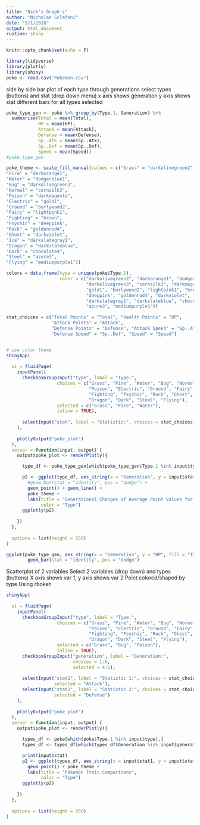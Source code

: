```yaml
---
title: "Nick's Graph's"
author: "Nicholas Sclafani"
date: "5/1/2018"
output: html_document
runtime: shiny
---
```


```r
knitr::opts_chunk$set(echo = F)
```

```r
library(tidyverse)
library(plotly)
library(shiny)
poke <- read.csv("Pokemon.csv")
```

side by side bar plot of each type through generations 
	select types (buttons) and stat (drop down menu)
	x axis shows generation
	y axis shows stat
	different bars for all types selected
	
```r
poke_type_gen <- poke %>% group_by(Type.1, Generation) %>%
  summarise(Total = mean(Total),
            HP = mean(HP),
            Attack = mean(Attack),
            Defense = mean(Defense),
            Sp..Atk = mean(Sp..Atk),
            Sp..Def = mean(Sp..Def),
            Speed = mean(Speed))
#poke_type_gen

poke_theme <- scale_fill_manual(values = c("Grass" = "darkolivegreen2", 
"Fire" = "darkorange1", 
"Water" = "dodgerblue1", 
"Bug" = "darkolivegreen3", 
"Normal" = "cornsilk3", 
"Poison" = "darkmagenta", 
"Electric" = "gold1", 
"Ground" = "burlywood2", 
"Fairy" = "lightpink1", 
"Fighting" = "brown", 
"Psychic" = "deeppink", 
"Rock" = "goldenrod4", 
"Ghost" = "darkviolet", 
"Ice" = "darkslategray1", 
"Dragon" = "darkslateblue", 
"Dark" = "chocolate4", 
"Steel" = "azure3", 
"Flying" = "mediumpurple1"))
```
	
	
```r
colors = data.frame(type = unique(poke$Type.1), 
                    color = c("darkolivegreen2", "darkorange1", "dodgerblue1", 
                              "darkolivegreen3", "cornsilk3", "darkmagenta", 
                              "gold1", "burlywood2", "lightpink1", "brown", 
                              "deeppink", "goldenrod4", "darkviolet", 
                              "darkslategray1", "darkslateblue", "chocolate4", 
                              "azure3", "mediumpurple1"))

stat_choices = c("Total Points" = "Total", "Health Points" = "HP", 
                 "Attack Points" = "Attack", 
                 "Defense Points" = "Defense", "Attack Speed" = "Sp..Atk", 
                 "Defense Speed" = "Sp..Def", "Speed" = "Speed")


# use color theme 
shinyApp(
  
  ui = fluidPage(
    inputPanel(
      checkboxGroupInput("type", label = "Type:",
                   choices = c("Grass", "Fire", "Water", "Bug", "Normal", 
                               "Poison", "Electric", "Ground", "Fairy", 
                               "Fighting", "Psychic", "Rock", "Ghost", "Ice", 
                               "Dragon", "Dark", "Steel", "Flying"), 
                   selected = c("Grass", "Fire", "Water"),
                   inline = TRUE),
  
      selectInput("stat", label = "Statistic:", choices = stat_choices)
    ),
    
    plotlyOutput("poke_plot")
  ),
  server = function(input, output) {
    output$poke_plot <- renderPlotly({

      type_df <- poke_type_gen[which(poke_type_gen$Type.1 %in% input$type),]

      p2 <- ggplot(type_df, aes_string(x = "Generation", y = input$stat, color = "Type.1")) + 
        #geom_bar(stat = "identity", pos = "dodge") + 
        geom_point() + geom_line() +
        poke_theme +
        labs(title = "Generational Changes of Average Point Values for Pokemon Types",
             color = "Type")
      ggplotly(p2)
      
    })
  },
  
  options = list(height = 550)
)
```

```r
ggplot(poke_type_gen, aes_string(x = "Generation", y = "HP", fill = "Type.1")) + 
        geom_bar(stat = "identity", pos = "dodge") 

```




Scatterplot of 2 variables
	Select 2 variables (drop down) and types (buttons)
	X axis shows var 1, y axis shows var 2
	Point colored/shaped by type
  Using rbokeh
  
```r
shinyApp(
  
  ui = fluidPage(
    inputPanel(
      checkboxGroupInput("type", label = "Type:",
                   choices = c("Grass", "Fire", "Water", "Bug", "Normal", 
                               "Poison", "Electric", "Ground", "Fairy", 
                               "Fighting", "Psychic", "Rock", "Ghost", "Ice", 
                               "Dragon", "Dark", "Steel", "Flying"), 
                   selected = c("Grass", "Bug", "Poison"),
                   inline = TRUE),
      checkboxGroupInput("generation", label = "Generation:",
                         choices = 1:6,
                         selected = 4:6),
  
      selectInput("stat1", label = "Statistic 1:", choices = stat_choices,
                  selected = "Attack"),
      selectInput("stat2", label = "Statistic 2:", choices = stat_choices,
                  selected = "Defense")
    ),
    
    plotlyOutput("poke_plot")
  ),
  server = function(input, output) {
    output$poke_plot <- renderPlotly({

      types_df <- poke[which(poke$Type.1 %in% input$type),]
      types_df <- types_df[which(types_df$Generation %in% input$generation),]

      print(input$stat)
      p2 <- ggplot(types_df, aes_string(x = input$stat1, y = input$stat2, color = "Type.1")) + 
        geom_point() + poke_theme + 
        labs(title = "Pokemon Trait Comparisons",
             color = "Type")
      ggplotly(p2)
      
    })
  },
  
  options = list(height = 550)
)
```
  
  
